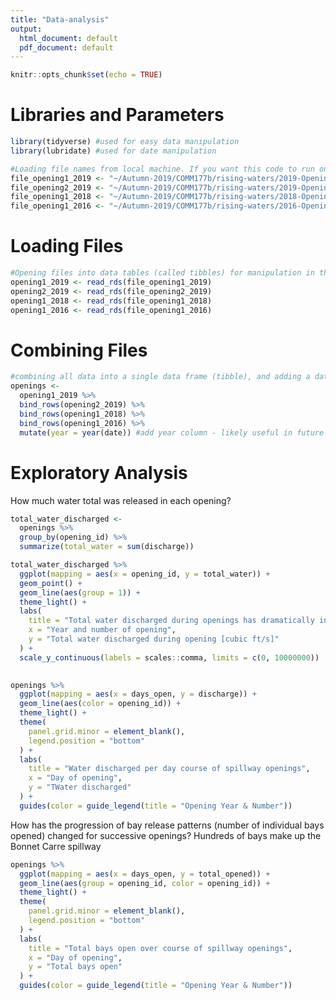 ```yaml
---
title: "Data-analysis"
output:
  html_document: default
  pdf_document: default
---
```


```r
knitr::opts_chunk$set(echo = TRUE)
``` 

# Libraries and Parameters
```r
library(tidyverse) #used for easy data manipulation
library(lubridate) #used for date manipulation
```

```r
#Loading file names from local machine. If you want this code to run on your local machine, you must either: 1. create the exact following file structure under your Home, and clone the git repository to that directory, or 2. change each of these file names when running the program on your local machine.
file_opening1_2019 <- "~/Autumn-2019/COMM177b/rising-waters/2019-Opening1.Rds"
file_opening2_2019 <- "~/Autumn-2019/COMM177b/rising-waters/2019-Opening2.Rds"
file_opening1_2018 <- "~/Autumn-2019/COMM177b/rising-waters/2018-Opening1.Rds"
file_opening1_2016 <- "~/Autumn-2019/COMM177b/rising-waters/2016-Opening1.Rds"

```

# Loading Files
```r
#Opening files into data tables (called tibbles) for manipulation in the program. We are not editing the raw file at all.
opening1_2019 <- read_rds(file_opening1_2019)
opening2_2019 <- read_rds(file_opening2_2019)
opening1_2018 <- read_rds(file_opening1_2018)
opening1_2016 <- read_rds(file_opening1_2016)
```

# Combining Files
```r
#combining all data into a single data frame (tibble), and adding a date column
openings <-
  opening1_2019 %>% 
  bind_rows(opening2_2019) %>% 
  bind_rows(opening1_2018) %>% 
  bind_rows(opening1_2016) %>%
  mutate(year = year(date)) #add year column - likely useful in future

```


# Exploratory Analysis

How much water total was released in each opening? 
```r
total_water_discharged <-
  openings %>% 
  group_by(opening_id) %>% 
  summarize(total_water = sum(discharge))
```

```r
total_water_discharged %>% 
  ggplot(mapping = aes(x = opening_id, y = total_water)) +
  geom_point() +
  geom_line(aes(group = 1)) +
  theme_light() + 
  labs(
    title = "Total water discharged during openings has dramatically increased",
    x = "Year and number of opening",
    y = "Total water discharged during opening [cubic ft/s]"
  ) +
  scale_y_continuous(labels = scales::comma, limits = c(0, 10000000))
  
```


```r
openings %>% 
  ggplot(mapping = aes(x = days_open, y = discharge)) +
  geom_line(aes(color = opening_id)) +
  theme_light() +
  theme(
    panel.grid.minor = element_blank(),
    legend.position = "bottom"
  ) +
  labs(
    title = "Water discharged per day course of spillway openings",
    x = "Day of opening",
    y = "TWater discharged"
  ) +
  guides(color = guide_legend(title = "Opening Year & Number"))
```



How has the progression of bay release patterns (number of individual bays opened) changed for successive openings? Hundreds of bays make up the Bonnet Carre spillway
```r
openings %>%
  ggplot(mapping = aes(x = days_open, y = total_opened)) +
  geom_line(aes(group = opening_id, color = opening_id)) +
  theme_light() + 
  theme(
    panel.grid.minor = element_blank(),
    legend.position = "bottom"
  ) +
  labs(
    title = "Total bays open over course of spillway openings",
    x = "Day of opening",
    y = "Total bays open"
  ) +
  guides(color = guide_legend(title = "Opening Year & Number")) 
```



